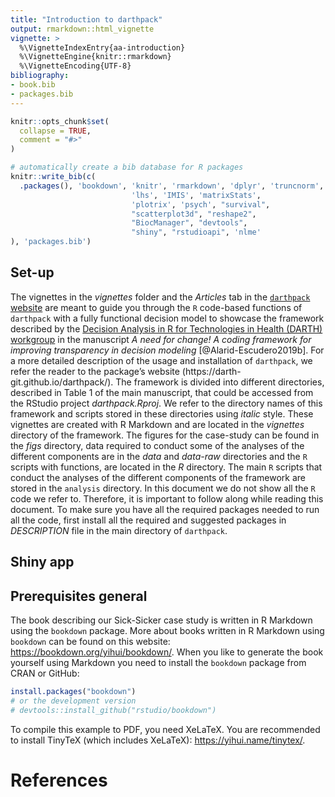 ```yaml
---
title: "Introduction to darthpack"
output: rmarkdown::html_vignette
vignette: >
  %\VignetteIndexEntry{aa-introduction}
  %\VignetteEngine{knitr::rmarkdown}
  %\VignetteEncoding{UTF-8}
bibliography:
- book.bib
- packages.bib  
---
```


```r
knitr::opts_chunk$set(
  collapse = TRUE,
  comment = "#>"
)
```

```r
# automatically create a bib database for R packages
knitr::write_bib(c(
  .packages(), 'bookdown', 'knitr', 'rmarkdown', 'dplyr', 'truncnorm', 
                           'lhs', 'IMIS', 'matrixStats',
                           'plotrix', 'psych', "survival",
                           "scatterplot3d", "reshape2",
                           "BiocManager", "devtools",
                           "shiny", "rstudioapi", 'nlme'
), 'packages.bib')
```

## Set-up {-}
The vignettes in the *vignettes* folder and the *Articles* tab in the [`darthpack` website](https://darth-git.github.io/darthpack/) are meant to guide you through the `R` code-based functions of `darthpack` with a fully functional decision model to showcase the framework described by the [Decision Analysis in R for Technologies in Health (DARTH) workgroup](http://darthworkgroup.com/) in the manuscript *A need for change! A coding framework for improving transparency in decision modeling* [@Alarid-Escudero2019b]. For a more detailed description of the usage and installation of `darthpack`, we refer the reader to the package's website (https://darth-git.github.io/darthpack/). The framework is divided into different directories, described in Table 1 of the main manuscript, that could be accessed from the RStudio project *darthpack.Rproj*. We refer to the directory names of this framework and scripts stored in these directories using *italic* style. These vignettes are created with R Markdown and are located in the *vignettes* directory of the framework. The figures for the case-study can be found in the *figs* directory, data required to conduct some of the analyses of the different components are in the *data* and *data-raw* directories and the `R` scripts with functions, are located in the *R* directory. The main `R` scripts that conduct the analyses of the different components of the framework are stored in the `analysis` directory. In this document we do not show all the `R` code we refer to. Therefore, it is important to follow along while reading this document. To make sure you have all the required packages needed to run all the code, first install all the required and suggested packages in *DESCRIPTION* file in the main directory of `darthpack`.

## Shiny app

## Prerequisites general{-}

The book describing our Sick-Sicker case study is written in R Markdown using the `bookdown` package. More about books written in R Markdown using `bookdown` can be found on this website: <https://bookdown.org/yihui/bookdown/>. When you like to generate the book yourself using Markdown you need to install the `bookdown` package from CRAN or GitHub:

```r
install.packages("bookdown")
# or the development version
# devtools::install_github("rstudio/bookdown")
```

To compile this example to PDF, you need XeLaTeX. You are recommended to install TinyTeX (which includes XeLaTeX): <https://yihui.name/tinytex/>.

# References {-}
